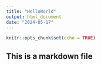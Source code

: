 ```yaml
---
title: "HelloWorld"
output: html_document
date: "2024-05-17"
---
```


```r
knitr::opts_chunk$set(echo = TRUE)
```

## This is a markdown file


